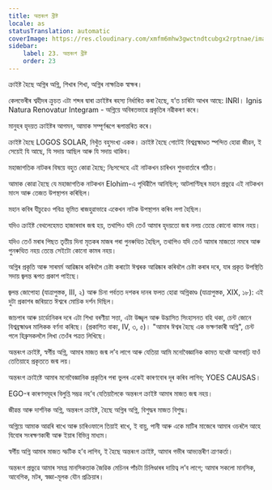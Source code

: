 ```yaml
---
title: অন্তৰংগ খ্ৰীষ্ট
locale: as
statusTranslation: automatic
coverImage: https://res.cloudinary.com/xmfm6mhw3gwctndtcubgx2rptnae/image/upload/v1741354419/small_cover_la_gran_rebelion_28716e29d2.webp
sidebar:
    label: 23. অন্তৰংগ খ্ৰীষ্ট
    order: 23
---
```

ক্ৰাইষ্ট হৈছে অগ্নিৰ অগ্নি, শিখাৰ শিখা, অগ্নিৰ নাক্ষত্ৰিক স্বাক্ষৰ।

কেলভেৰীৰ শ্বহীদৰ ক্ৰুচত এটা শব্দৰ দ্বাৰা ক্ৰাইষ্টৰ ৰহস্য নিৰ্ধাৰিত কৰা হৈছে, য’ত চাৰিটা আখৰ আছে: INRI। Ignis Natura Renovatur Integram - অগ্নিয়ে অবিৰতভাৱে প্ৰকৃতিৰ নৱীকৰণ কৰে।

মানুহৰ হৃদয়ত ক্ৰাইষ্টৰ আগমন, আমাক সম্পূৰ্ণৰূপে ৰূপান্তৰিত কৰে।

ক্ৰাইষ্ট হৈছে LOGOS SOLAR, নিখুঁত বহুসংখ্য একক। ক্ৰাইষ্ট হৈছে গোটেই বিশ্বব্ৰহ্মাণ্ডত স্পন্দিত হোৱা জীৱন, ই সেয়েই যি আছে, যি সদায় আছিল আৰু যি সদায় থাকিব।

মহাজাগতিক নাটকৰ বিষয়ে বহুত কোৱা হৈছে; নিঃসন্দেহে এই নাটকখন চাৰিখন শুভবাৰ্তাৰে গঠিত।

আমাক কোৱা হৈছে যে মহাজাগতিক নাটকখন Elohim-এ পৃথিৱীলৈ আনিছিল; আটলাণ্টিছৰ মহান প্ৰভুৱে এই নাটকখন মাংস আৰু তেজত উপস্থাপন কৰিছিল।

মহান কবিৰ যীচুৱেও পবিত্ৰ ভূমিত ৰাজহুৱাভাৱে একেখন নাটক উপস্থাপন কৰিব লগা হৈছিল।

যদিও ক্ৰাইষ্ট বেথলেহেমত হাজাৰবাৰ জন্ম হয়, তথাপিও যদি তেওঁ আমাৰ হৃদয়তো জন্ম নলয় তেন্তে কোনো কামৰ নহয়।

যদিও তেওঁ মৰাৰ পিছত তৃতীয় দিনা মৃতকৰ মাজৰ পৰা পুনৰুত্থিত হৈছিল, তথাপিও যদি তেওঁ আমাৰ মাজতো নমৰে আৰু পুনৰুত্থিত নহয় তেন্তে সেইটো কোনো কামৰ নহয়।

অগ্নিৰ প্ৰকৃতি আৰু সাৰমৰ্ম আৱিষ্কাৰ কৰিবলৈ চেষ্টা কৰাটো ঈশ্বৰক আৱিষ্কাৰ কৰিবলৈ চেষ্টা কৰাৰ দৰে, যাৰ প্ৰকৃত উপস্থিতি সদায় জ্বলন্ত ৰূপত প্ৰকাশ পাইছে।

জ্বলন্ত জোপোহা (যাত্ৰাপুস্তক, III, ২) আৰু চিনা পৰ্বতত দশকৰ দানৰ ফলত হোৱা অগ্নিকাণ্ড (যাত্ৰাপুস্তক, XIX, ১৮): এই দুটা প্ৰকাশৰ জৰিয়তে ঈশ্বৰে মোচিক দৰ্শন দিছিল।

জাচপাৰ আৰু চাৰ্ডোনিকৰ দৰে এটা শিখা বৰণীয়া সত্তা, এটা উজ্জ্বল আৰু উদ্ভাসিত সিংহাসনত বহি থকা, চেন্ট জোনে বিশ্বব্ৰহ্মাণ্ডৰ মালিকক বৰ্ণনা কৰিছে। (প্ৰকাশিত বাক্য, IV, ৩, ৫)। "আমাৰ ঈশ্বৰ হৈছে এক ভক্ষণকাৰী অগ্নি", চেন্ট পলে হিব্ৰুসকললৈ লিখা তেওঁৰ পত্ৰত লিখিছে।

অন্তৰংগ ক্ৰাইষ্ট, স্বৰ্গীয় অগ্নি, আমাৰ মাজত জন্ম ল’ব লাগে আৰু যেতিয়া আমি মনোবৈজ্ঞানিক কামত যথেষ্ট আগবাঢ়ি যাওঁ তেতিয়াহে প্ৰকৃততে জন্ম লয়।

অন্তৰংগ ক্ৰাইষ্টে আমাৰ মনোবৈজ্ঞানিক প্ৰকৃতিৰ পৰা ভুলৰ একেই কাৰণবোৰ দূৰ কৰিব লাগিব; YOES CAUSAS।

EGO-ৰ কাৰণসমূহৰ বিলুপ্তি সম্ভৱ নহ’ব যেতিয়ালৈকে অন্তৰংগ ক্ৰাইষ্ট আমাৰ মাজত জন্ম নহয়।

জীৱন্ত আৰু দাৰ্শনিক অগ্নি, অন্তৰংগ ক্ৰাইষ্ট, হৈছে অগ্নিৰ অগ্নি, বিশুদ্ধৰ মাজত বিশুদ্ধ।

অগ্নিয়ে আমাক আৱৰি ৰাখে আৰু চাৰিওফালে তিয়াই ৰাখে, ই বায়ু, পানী আৰু একে মাটিৰ মাজেৰে আমাৰ ওচৰলৈ আহে যিবোৰ সংৰক্ষণকাৰী আৰু ইয়াৰ বিভিন্ন মাধ্যম।

স্বৰ্গীয় অগ্নি আমাৰ মাজত স্ফটিক হ’ব লাগিব, ই হৈছে অন্তৰংগ ক্ৰাইষ্ট, আমাৰ গভীৰ আভ্যন্তৰীণ ত্ৰাণকৰ্তা।

অন্তৰংগ প্ৰভুৱে আমাৰ সমগ্ৰ মানসিকতাক জৈৱিক মেচিনৰ পাঁচটা চিলিণ্ডাৰৰ দায়িত্ব ল’ব লাগে; আমাৰ সকলো মানসিক, আবেগিক, মটৰ, স্বজ্ঞা-মূলক যৌন প্ৰক্ৰিয়াৰ।

